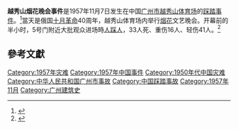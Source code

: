 '''越秀山烟花晚会事件'''是1957年11月7日发生在中国[[广州市|广州市]][[越秀山体育场|越秀山体育场]]的[[踩踏事件|踩踏事件]]。<ref>{{cite book|chapter=广州大事年表|title=广州百科全书|editor=广州百科全书编纂委员会|publisher=中国大百科全书出版社|date=1994年9月|chapter-url=https://archive.is/SC48r|page=「公元1957年」詞條|archiveurl=https://archive.is/SC48r|archivedate=2021-04-30}}</ref>當天是俄国[[十月革命|十月革命]]40周年，越秀山体育场内举行[[烟花|烟花]]文艺晚会。开幕前的半小时，5号门附近大批观众进场時[[人踩人|人踩人]]，33人死、重伤16人、轻伤41人。<ref>{{cite news|title=越秀山体育场55岁激情不老|newspaper=[[羊城晚报|羊城晚报]]|via=新浪|date=2005年11月18日|url=http://news.sina.com.cn/s/2005-11-18/15077477751s.shtml}}</ref>
==參考文獻==

{{reflist}}

{{中國踩踏事故}}
[[Category:1957年灾难|Category:1957年灾难]]
[[Category:1957年中国事件|Category:1957年中国事件]]
[[Category:1950年代中国灾难|Category:1950年代中国灾难]]
[[Category:中华人民共和国广州市事故|Category:中华人民共和国广州市事故]]
[[Category:中国踩踏事故|Category:中国踩踏事故]]
[[Category:1957年11月|Category:1957年11月]]
[[Category:广州建筑史|Category:广州建筑史]]